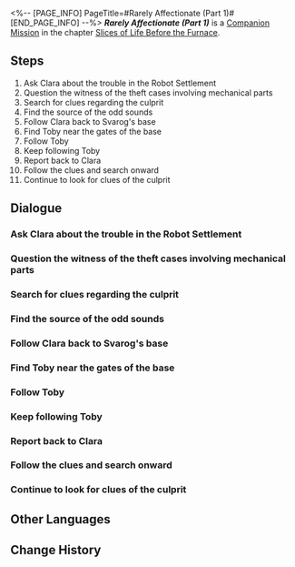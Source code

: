 <%-- [PAGE_INFO]
PageTitle=#Rarely Affectionate (Part 1)#
[END_PAGE_INFO] --%>
{{Stub|Dialogue, characters, and location(s)}}
{{Mission Infobox
|id            = 2010905
|title         = 
|image         = Mission Rarely Affectionate (Part 1).png
|type          = Companion
|event_name    = 
|chapter       = Slices of Life Before the Furnace (Companion Mission Chapter)
|requirements  = [[Trailblaze Mission]] ''[[Silent Galaxy]]'' completed
|summary       = Clara returns the suspicious little robot to the base, putting an end to the parts theft. However, she needs time to contemplate the future of humans, automatons, and the settlement.
|characters    = <!--characters that appear in this mission-->
|startLocation = <!--location as it intially appears on the mission screen-->
|world         = <!--i.e. Penacony-->
|area          = <!--i.e. A Child's Dream-->
|prev          = 
|next          = 
|exp           = 350
|credits       = 20000
|stellarJade   = 
|other         = {{Card List|Adventure Log*6; Shield*200; "Godfather"*1|delim=;}}
}}
'''''Rarely Affectionate (Part 1)''''' is a [[Companion Mission]] in the chapter [[Slices of Life Before the Furnace (Companion Mission Chapter)|Slices of Life Before the Furnace]].

==Steps==
# Ask Clara about the trouble in the Robot Settlement
# Question the witness of the theft cases involving mechanical parts
# Search for clues regarding the culprit
# Find the source of the odd sounds
# Follow Clara back to Svarog's base
# Find Toby near the gates of the base
# Follow Toby
# Keep following Toby
# Report back to Clara
# Follow the clues and search onward
# Continue to look for clues of the culprit

<!--
==Gameplay Notes==

--><!--
==Trial Character==

-->
==Dialogue==
{{Stub Dialogue}}
===Ask Clara about the trouble in the Robot Settlement===
{{Mission Description|type=companion|location=<!--to be added-->|You suddenly receive a message from Clara &mdash; the shy little girl seems to be asking you for help.<br />While you may admire how Clara is as cute in text as she is in person, do go to the robot settlement and get an understanding of the situation as she had requested.}}
{{Dialogue Start}}
:{{tx}}
{{Dialogue End}}

===Question the witness of the theft cases involving mechanical parts===
{{Mission Description|type=companion|location=<!--to be added-->|update|Based on what Clara said, there had been lots of recent thefts for mechanical parts in the robot settlement.<br />The (probable) scent of crime excites you &mdash; Go, genius detective Clara and her genius assistant! The witness for the most recent theft should be able to provide clues.}}
{{Dialogue Start}}
:{{tx}}
{{Dialogue End}}

===Search for clues regarding the culprit===
{{Mission Description|type=companion|location=<!--to be added-->|update|Your questions seem to touch a nerve with the jumpy witness. His unnatural terror hints that this theft might be more dangerous than you have imagined.<br />However, you and Clara still decide to head to the crime scene. Be prepared for any potential dangers and protect yourself &mdash; or at least protect Clara.}}
{{Dialogue Start}}
:{{tx}}
{{Dialogue End}}

===Find the source of the odd sounds===
{{Mission Description|type=companion|location=<!--to be added-->|update|You arrive at a machine landfill as you and Clara followed the tracks of the careless thief, and you hear some odd sounds here.<br />Does this mean the thief is here? You are not sure, but you can answer this question by checking out the source of the sounds.}}
{{Dialogue Start}}
:{{tx}}
{{Dialogue End}}

===Follow Clara back to Svarog's base===
{{Mission Description|type=companion|location=<!--to be added-->|update|Clara and you are surprised to find a strange little robot to be the culprit of the thefts.<br />As you subdued it, the robot kept begging you for forgiveness and didn't show any aggression.<br />This made Clara feel rather down. Return to the base with her and plan your next move.}}
{{Dialogue Start}}
:{{tx}}
{{Dialogue End}}

===Find Toby near the gates of the base===
{{Mission Description|type=companion|location=<!--to be added-->|update|Clara made the difficult decision to fix the small robot that had been stealing parts.<br />This action, logical or not, would help to unravel the truth of these thefts.<br />Go find Toby the robot near the gates of the base as Clara stated &mdash; It should be able to take you around the machine graveyard.}}
{{Dialogue Start}}
:{{tx}}
{{Dialogue End}}

===Follow Toby===
{{Mission Description|type=companion|location=<!--to be added-->|update|You find a rather annoyed Toby. At least it is willing to obey Clara's orders and take you to the machine graveyard.<br />Follow Toby and find a suitable robot shell in the graveyard.}}
{{Dialogue Start}}
:{{tx}}
{{Dialogue End}}

===Keep following Toby===
{{Mission Description|type=companion|location=<!--to be added-->|update|You find a rather annoyed Toby. At least it is willing to obey Clara's orders and take you to the machine graveyard.<br />Follow Toby and keep trying to find a suitable robot shell in the graveyard.}}
{{Dialogue Start}}
:{{tx}}
{{Dialogue End}}

===Report back to Clara===
{{Mission Description|type=companion|location=<!--to be added-->|update|Toby and you successfully find a suitable robot shell. It is time to return to the base and report to Clara.<br />What, you want to know what will happen to Toby? It will return to the energy exchange facility and charge up on its own...<br />Probably.}}
{{Dialogue Start}}
:{{tx}}
{{Dialogue End}}

===Follow the clues and search onward===
{{Mission Description|type=companion|location=<!--to be added-->|update|You and Clara still decide to head to the crime scene to investigate.<br />You find signs probably left behind by the parts thief at the chaotic crime scene. Follow these clues and keep searching onward.}}
{{Dialogue Start}}
:{{tx}}
{{Dialogue End}}

===Continue to look for clues of the culprit===
{{Mission Description|type=companion|location=<!--to be added-->|update|You and Clara still decide to head to the crime scene to investigate.<br />You find more signs probably left behind by the parts thief at the chaotic crime scene. Follow these clues and keep searching onward.}}
{{Dialogue Start}}
:{{tx}}
{{Dialogue End}}

==Other Languages==
{{Other Languages
|en   = Rarely Affectionate (Part 1)
|zhs  = 难得有情•其一
|zht  = 難得有情•其一
|ja   = 情、得難し・その1
|ko   = 귀한 애정•1
|es   = Un afecto inusitado (I)
|fr   = Rarement tendre (partie 1)
|ru   = Невиданная ласка I
|th   = ยากเกินจะไขว่คว้า 1
|vi   = Chút Ân Tình Hiếm Hoi-1
|de   = Seltene Zuneigung (Teil 1)
|id   = Jarang Perhatian (Bagian 1)
|pt   = Pouca Afeição (Parte 1)
}}

==Change History==
{{Change History|1.0}}

